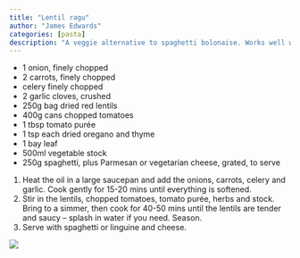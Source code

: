 ```yaml
---
title: "Lentil ragu"
author: "James Edwards"
categories: [pasta]
description: "A veggie alternative to spaghetti bolonaise. Works well with linguine pasta."
---
```


* 1 onion, finely chopped
* 2 carrots, finely chopped
* celery finely chopped
* 2 garlic cloves, crushed
* 250g bag dried red lentils
* 400g cans chopped tomatoes
* 1 tbsp tomato purée
* 1 tsp each dried oregano and thyme
* 1 bay leaf
* 500ml vegetable stock
* 250g spaghetti, plus Parmesan or vegetarian cheese, grated, to serve

1. Heat the oil in a large saucepan and add the onions, carrots, celery and garlic. Cook gently for 15-20 mins until everything is softened.
1. Stir in the lentils, chopped tomatoes, tomato purée, herbs and stock. Bring to a simmer, then cook for 40-50 mins until the lentils are tender and saucy – splash in water if you need. Season.
1. Serve with spaghetti or linguine and cheese.

![](lentil-ragu.jpg)